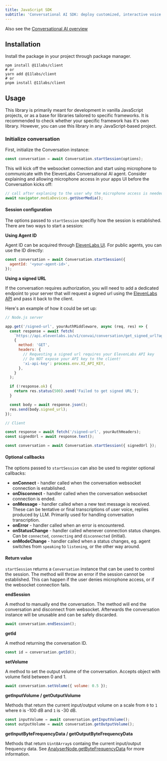 ```yaml
---
title: JavaScript SDK
subtitle: 'Conversational AI SDK: deploy customized, interactive voice agents in minutes.'
---
```


<Info>Also see the [Conversational AI overview](/docs/conversational-ai/overview)</Info>

## Installation

Install the package in your project through package manager.

```shell
npm install @11labs/client
# or
yarn add @11labs/client
# or
pnpm install @11labs/client
```

## Usage

This library is primarily meant for development in vanilla JavaScript projects, or as a base for libraries tailored to specific frameworks.
It is recommended to check whether your specific framework has it's own library.
However, you can use this library in any JavaScript-based project.

### Initialize conversation

First, initialize the Conversation instance:

```js
const conversation = await Conversation.startSession(options);
```

This will kick off the websocket connection and start using microphone to communicate with the ElevenLabs Conversational AI agent. Consider explaining and allowing microphone access in your apps UI before the Conversation kicks off:

```js
// call after explaning to the user why the microphone access is needed
await navigator.mediaDevices.getUserMedia();
```

#### Session configuration

The options passed to `startSession` specifiy how the session is established. There are two ways to start a session:

**Using Agent ID**

Agent ID can be acquired through [ElevenLabs UI](https://elevenlabs.io/app/conversational-ai).
For public agents, you can use the ID directly:

```js
const conversation = await Conversation.startSession({
  agentId: '<your-agent-id>',
});
```

**Using a signed URL**

If the conversation requires authorization, you will need to add a dedicated endpoint to your server that
will request a signed url using the [ElevenLabs API](https://elevenlabs.io/docs/introduction) and pass it back to the client.

Here's an example of how it could be set up:

```js
// Node.js server

app.get('/signed-url', yourAuthMiddleware, async (req, res) => {
  const response = await fetch(
    `https://api.elevenlabs.io/v1/convai/conversation/get_signed_url?agent_id=${process.env.AGENT_ID}`,
    {
      method: 'GET',
      headers: {
        // Requesting a signed url requires your ElevenLabs API key
        // Do NOT expose your API key to the client!
        'xi-api-key': process.env.XI_API_KEY,
      },
    }
  );

  if (!response.ok) {
    return res.status(500).send('Failed to get signed URL');
  }

  const body = await response.json();
  res.send(body.signed_url);
});
```

```js
// Client

const response = await fetch('/signed-url', yourAuthHeaders);
const signedUrl = await response.text();

const conversation = await Conversation.startSession({ signedUrl });
```

#### Optional callbacks

The options passed to `startSession` can also be used to register optional callbacks:

- **onConnect** - handler called when the conversation websocket connection is established.
- **onDisconnect** - handler called when the conversation websocket connection is ended.
- **onMessage** - handler called when a new text message is received. These can be tentative or final transcriptions of user voice, replies produced by LLM. Primarily used for handling conversation transcription.
- **onError** - handler called when an error is encountered.
- **onStatusChange** - handler called whenever connection status changes. Can be `connected`, `connecting` and `disconnected` (initial).
- **onModeChange** - handler called when a status changes, eg. agent switches from `speaking` to `listening`, or the other way around.

#### Return value

`startSession` returns a `Conversation` instance that can be used to control the session. The method will throw an error if the session cannot be established. This can happen if the user denies microphone access, or if the websocket connection
fails.

**endSession**

A method to manually end the conversation. The method will end the conversation and disconnect from websocket.
Afterwards the conversation instance will be unusable and can be safely discarded.

```js
await conversation.endSession();
```

**getId**

A method returning the conversation ID.

```js
const id = conversation.getId();
```

**setVolume**

A method to set the output volume of the conversation. Accepts object with volume field between 0 and 1.

```js
await conversation.setVolume({ volume: 0.5 });
```

**getInputVolume / getOutputVolume**

Methods that return the current input/output volume on a scale from `0` to `1` where `0` is -100 dB and `1` is -30 dB.

```js
const inputVolume = await conversation.getInputVolume();
const outputVolume = await conversation.getOutputVolume();
```

**getInputByteFrequencyData / getOutputByteFrequencyData**

Methods that return `Uint8Array`s containg the current input/output frequency data. See [AnalyserNode.getByteFrequencyData](https://developer.mozilla.org/en-US/docs/Web/API/AnalyserNode/getByteFrequencyData) for more information.
